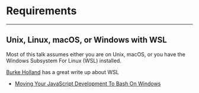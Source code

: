 # Requirements

<!-- -->

---

## Unix, Linux, macOS, or Windows with WSL

Most of this talk assumes either you are on Unix, macOS, or you have the Windows Subsystem For Linux (WSL) installed.

[Burke Holland](https://twitter.com/burkeholland) has a great write up about WSL

-   [Moving Your JavaScript Development To Bash On Windows](http://bit.ly/2rbIoZ7)
